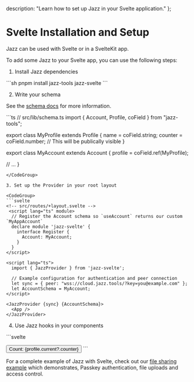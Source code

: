  description: "Learn how to set up Jazz in your Svelte application."
};


# Svelte Installation and Setup

Jazz can be used with Svelte or in a SvelteKit app.

To add some Jazz to your Svelte app, you can use the following steps:

1. Install Jazz dependencies

<CodeGroup>
```sh
pnpm install jazz-tools jazz-svelte
```
</CodeGroup>

2. Write your schema

See the [schema docs](/docs/schemas/covalues) for more information.

<CodeGroup>
```ts
// src/lib/schema.ts
import { Account, Profile, coField } from "jazz-tools";

export class MyProfile extends Profile {
  name = coField.string;
  counter = coField.number; // This will be publically visible
}

export class MyAccount extends Account {
  profile = coField.ref(MyProfile);

  // ...
}
```
</CodeGroup>

3. Set up the Provider in your root layout

<CodeGroup>
```svelte
<!-- src/routes/+layout.svelte -->
 <script lang="ts" module>
  // Register the Account schema so `useAccount` returns our custom `MyAppAccount`
  declare module 'jazz-svelte' {
    interface Register {
      Account: MyAccount;
    }
  }
</script>

<script lang="ts">
  import { JazzProvider } from 'jazz-svelte';

  // Example configuration for authentication and peer connection
  let sync = { peer: "wss://cloud.jazz.tools/?key=you@example.com" };
  let AccountSchema = MyAccount;
</script>

<JazzProvider {sync} {AccountSchema}>
  <App />
</JazzProvider>
```
</CodeGroup>

4. Use Jazz hooks in your components

<CodeGroup>
```svelte
<!-- src/routes/+page.svelte -->
<script lang="ts">
  import { useCoState, useAccount } from 'jazz-svelte';
  import { MyProfile } from './schema';

  const { me } = useAccount();

  const profile = $derived(useCoState(MyProfile, me._refs.profile.id));

  function increment() {
    if (!profile.current) return;
    profile.current.counter = profile.current.counter + 1;
  }
</script>

<button on:click={increment}>
  Count: {profile.current?.counter}
</button>
```
</CodeGroup>

For a complete example of Jazz with Svelte, check out our [file sharing example](https://github.com/gardencmp/jazz/tree/main/examples/file-share-svelte) which demonstrates, Passkey authentication, file uploads and access control.
